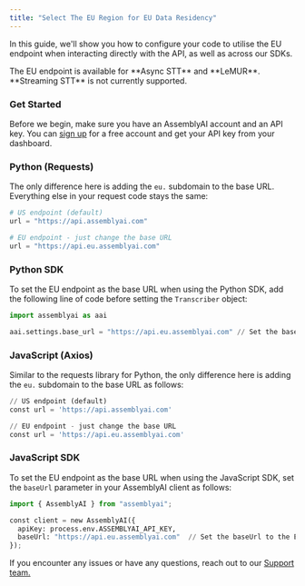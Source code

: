 ```yaml
---
title: "Select The EU Region for EU Data Residency"
---
```


In this guide, we'll show you how to configure your code to utilise the EU endpoint when interacting directly with the API, as well as across our SDKs.

<Warning>
  The EU endpoint is available for **Async STT** and **LeMUR**. **Streaming STT** is not currently supported.
</Warning>

### Get Started

Before we begin, make sure you have an AssemblyAI account and an API key. You can [sign up](https://assemblyai.com/dashboard/signup) for a free account and get your API key from your dashboard.

### Python (Requests)

The only difference here is adding the `eu.` subdomain to the base URL. Everything else in your request code stays the same:

```python
# US endpoint (default)
url = "https://api.assemblyai.com"

# EU endpoint - just change the base URL
url = "https://api.eu.assemblyai.com"
```

### Python SDK

To set the EU endpoint as the base URL when using the Python SDK, add the following line of code before setting the `Transcriber` object:

```python
import assemblyai as aai

aai.settings.base_url = "https://api.eu.assemblyai.com" // Set the base URL to the EU endpoint
```

### JavaScript (Axios)

Similar to the requests library for Python, the only difference here is adding the `eu.` subdomain to the base URL as follows:

```python
// US endpoint (default)
const url = 'https://api.assemblyai.com'

// EU endpoint - just change the base URL
const url = 'https://api.eu.assemblyai.com'
```

### JavaScript SDK

To set the EU endpoint as the base URL when using the JavaScript SDK, set the `baseUrl` parameter in your AssemblyAI client as follows:

```python
import { AssemblyAI } from "assemblyai";

const client = new AssemblyAI({
  apiKey: process.env.ASSEMBLYAI_API_KEY,
  baseUrl: "https://api.eu.assemblyai.com"  // Set the baseUrl to the EU endpoint
});
```

If you encounter any issues or have any questions, reach out to our [Support team.](https://www.assemblyai.com/contact/support)
